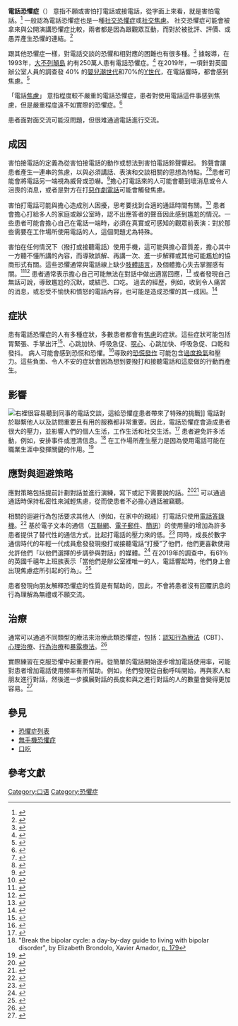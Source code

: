 '''電話恐懼症'''（{{Lang-en|'''Telephone phobia'''}}） 意指不願或害怕打電話或接電話，從字面上來看，就是害怕電話。<ref name="marshall">{{Cite book|title=Telephone Phobia|first=John R.|last=Marshall|year=1995|publisher=BasicBooks|location=New York|isbn=0-465-07896-6|url=https://archive.org/details/socialphobiafrom00mars|page=[https://archive.org/details/socialphobiafrom00mars/page/30 30]|quote=telephone phobia.}}</ref> 一般認為電話恐懼症也是一種[[社交恐懼症|社交恐懼症]]或[[社交焦慮|社交焦慮]]。 社交恐懼症可能會被拿來與公開演講恐懼症比較，兩者都是因為跟觀眾互動，而對於被批評、評價、或愚弄產生恐懼的連結。<ref name="doctor">{{Cite book|last=Doctor|first=Ronald M.|title=The Encyclopedia of Phobias, Fears, and Anxieties|year=2000|publisher=Facts On File|location=New York|isbn=0-8160-3989-5|page=[https://archive.org/details/encyclopediaofph00doct/page/493 493]|url=https://archive.org/details/encyclopediaofph00doct/page/493}}</ref>

跟其他恐懼症一樣，對電話交談的恐懼和相對應的困難也有很多種。<ref name="marshall">{{Cite book|title=Telephone Phobia|first=John R.|last=Marshall|year=1995|publisher=BasicBooks|location=New York|isbn=0-465-07896-6|url=https://archive.org/details/socialphobiafrom00mars|page=[https://archive.org/details/socialphobiafrom00mars/page/30 30]|quote=telephone phobia.}}</ref> 據報導，在1993年，[[大不列顛島|大不列顛島]] 約有250萬人患有電話恐懼症。<ref>{{Cite book|title=The Newspapers Handbook|first=Richard|last=Keeble|edition=3rd|location=London|publisher=Routledge|year=2001|isbn=0-415-24083-2|page=64|url=https://books.google.com/books?id=EMANAAAAQAAJ&pg=PA64&dq=%22telephone+phobia%22&lr=#v=onepage&q=%22telephone%20phobia%22&f=false}}</ref> 在2019年，一項針對英國辦公室人員的調查發 40% 的[[嬰兒潮世代|嬰兒潮世代]]和70%的[[Y世代|Y世代]]，在電話響時，都會感到焦慮。<ref name="PPCE">{{Cite web|title=Phone anxiety affects over half of UK office workers|url=https://ffb.co.uk/blog/630-phone-anxiety-affects-over-half-of-uk-office-workers|accessdate=2019-05-03|publisher=Face for Business|language=en-GB}}</ref>

「電話[[恐惧|焦慮]]」 意指程度較不嚴重的電話恐懼症，患者對使用電話這件事感到焦慮，但是嚴重程度遠不如實際的恐懼症。<ref>{{Cite web|title=Telephone apprehension: a study of individual differences in attitudes to, and usage of the telephone.|url=http://shura.shu.ac.uk/id/eprint/3120|accessdate=3 April 2013|author=Fielding|first=Richard G.}}</ref>

患者面對面交流可能沒問題，但很难通過電話進行交流。

== 成因 ==
害怕接電話的定義為從害怕接電話的動作或想法到害怕電話鈴聲響起。 鈴聲會讓患者產生一連串的焦慮，以與必須講話、表演和交談相關的思想為特點。<ref name="doctor">{{Cite book|last=Doctor|first=Ronald M.|title=The Encyclopedia of Phobias, Fears, and Anxieties|year=2000|publisher=Facts On File|location=New York|isbn=0-8160-3989-5|page=[https://archive.org/details/encyclopediaofph00doct/page/493 493]|url=https://archive.org/details/encyclopediaofph00doct/page/493}}</ref><ref name="scott">{{Cite book|first=Susie|last=Scott|title=Shyness and Society: the illusion of competence|url=https://archive.org/details/shynesssocietyil00scot|publisher=Palgrave Macmillan|location=Basingstoke|year=2007|isbn=9781403996039|pages=[https://archive.org/details/shynesssocietyil00scot/page/n115 105]–9}}</ref>患者可能會將電話另一端視為威脅或恐嚇。<ref name="Rowlands">{{Cite news|author=Rowlands|first=Barbara|title=Health: Don't call me, please, and I won't call you: To most of us, the ringing of the phone is at least a potential pleasure. But to some it is a source of anguish.|url=https://www.independent.co.uk/life-style/health-and-families/health-news/health-dont-call-me-please-and-i-wont-call-you-to-most-of-us-the-ringing-of-the-phone-is-at-least-a-potential-pleasure-but-to-some-it-is-a-source-of-anguish-barbara-rowlands-reports-1463066.html|accessdate=3 April 2013|work=The Independent|date=24 August 1993}}</ref>擔心打電話來的人可能會聽到壞消息或令人沮喪的消息，或者是對方在打[[Prank_caller|惡作劇電話]]可能會觸發焦慮。

害怕打電話可能與擔心造成別人困擾，思考要找到合適的通話時間有關。<ref name="scott">{{Cite book|first=Susie|last=Scott|title=Shyness and Society: the illusion of competence|url=https://archive.org/details/shynesssocietyil00scot|publisher=Palgrave Macmillan|location=Basingstoke|year=2007|isbn=9781403996039|pages=[https://archive.org/details/shynesssocietyil00scot/page/n115 105]–9}}</ref> 患者會擔心打給多人的家庭或辦公室時，認不出應答者的聲音因此感到尷尬的情況。一些患者可能會擔心自己在電話一端時，必須在真實或可感知的觀眾前表演：對於那些需要在工作場所使用電話的人，這個問題尤為特殊。

害怕在任何情況下（撥打或接聽電話）使用手機，這可能與擔心音質差，擔心其中一方聽不懂所講的內容，而導致誤解、再講一次、進一步解釋或其他可能尷尬的協商形式有關。這些恐懼通常與電話線上缺少[[肢体语言|肢體語言]]，及個體擔心失去掌握感有關。<ref name="scott">{{Cite book|first=Susie|last=Scott|title=Shyness and Society: the illusion of competence|url=https://archive.org/details/shynesssocietyil00scot|publisher=Palgrave Macmillan|location=Basingstoke|year=2007|isbn=9781403996039|pages=[https://archive.org/details/shynesssocietyil00scot/page/n115 105]–9}}</ref><ref name="Rowlands">{{Cite news|author=Rowlands|first=Barbara|title=Health: Don't call me, please, and I won't call you: To most of us, the ringing of the phone is at least a potential pleasure. But to some it is a source of anguish.|url=https://www.independent.co.uk/life-style/health-and-families/health-news/health-dont-call-me-please-and-i-wont-call-you-to-most-of-us-the-ringing-of-the-phone-is-at-least-a-potential-pleasure-but-to-some-it-is-a-source-of-anguish-barbara-rowlands-reports-1463066.html|accessdate=3 April 2013|work=The Independent|date=24 August 1993}}</ref> 患者通常表示擔心自己可能無法在對話中做出適當回應，<ref name="marshall">{{Cite book|title=Telephone Phobia|first=John R.|last=Marshall|year=1995|publisher=BasicBooks|location=New York|isbn=0-465-07896-6|url=https://archive.org/details/socialphobiafrom00mars|page=[https://archive.org/details/socialphobiafrom00mars/page/30 30]|quote=telephone phobia.}}</ref> 或者發現自己無話可說，導致尷尬的沉默，或結巴、口吃。 過去的經歷，例如，收到令人痛苦的消息，或忍受不愉快和憤怒的電話內容，也可能是造成恐懼的其一成因。<ref name="doctor">{{Cite book|last=Doctor|first=Ronald M.|title=The Encyclopedia of Phobias, Fears, and Anxieties|year=2000|publisher=Facts On File|location=New York|isbn=0-8160-3989-5|page=[https://archive.org/details/encyclopediaofph00doct/page/493 493]|url=https://archive.org/details/encyclopediaofph00doct/page/493}}</ref>

== 症狀 ==
患有電話恐懼症的人有多種症狀，多數患者都會有[[焦慮|焦慮]]的症狀。這些症狀可能包括胃緊張、手掌出汗<ref name="doctor">{{Cite book|last=Doctor|first=Ronald M.|title=The Encyclopedia of Phobias, Fears, and Anxieties|year=2000|publisher=Facts On File|location=New York|isbn=0-8160-3989-5|page=[https://archive.org/details/encyclopediaofph00doct/page/493 493]|url=https://archive.org/details/encyclopediaofph00doct/page/493}}</ref>、心跳加快、呼吸急促、[[噁心|噁心]]、心跳加快、呼吸急促、口乾和發抖。 病人可能會感到恐慌和恐懼。<ref name="Telephonophobia">{{Cite web|title=Telephonophobia|url=http://www.rightdiagnosis.com/t/telephonophobia/intro.htm|accessdate=3 April 2013|work=Right Diagnosis}}</ref>導致的[[恐慌發作|恐慌發作]] 
可能包含[[过度换气|過度換氣]]和壓力。這些負面、令人不安的症狀會因為想到要撥打和接聽電話和這麼做的行動而產生。

== 影響 ==
[[File:Good_Smile_Company_offices_ladies.jpg|右]]裡很容易聽到同事的電話交談，這給恐懼症患者帶來了特殊的挑戰]]
電話對於聯繫他人以及訪問重要且有用的服務都非常重要。因此，電話恐懼症會造成患者很大的壓力，並影響人們的個人生活，工作生活和社交生活。<ref name="doctor">{{Cite book|last=Doctor|first=Ronald M.|title=The Encyclopedia of Phobias, Fears, and Anxieties|year=2000|publisher=Facts On File|location=New York|isbn=0-8160-3989-5|page=[https://archive.org/details/encyclopediaofph00doct/page/493 493]|url=https://archive.org/details/encyclopediaofph00doct/page/493}}</ref>  患者避免許多活動，例如，安排事件或澄清信息。<ref name="bipo">"Break the bipolar cycle: a day-by-day guide to living with bipolar disorder", by Elizabeth Brondolo, Xavier Amador, [https://books.google.com/books?id=gs-_eHJYmIcC&pg=RA1-PA179&dq=%22telephone+phobia%22#v=onepage&q=%22telephone%20phobia%22&f=false p. 179]</ref> 在工作場所產生壓力是因為使用電話可能在職業生涯中發揮關鍵的作用。<ref name="Rowlands">{{Cite news|author=Rowlands|first=Barbara|title=Health: Don't call me, please, and I won't call you: To most of us, the ringing of the phone is at least a potential pleasure. But to some it is a source of anguish.|url=https://www.independent.co.uk/life-style/health-and-families/health-news/health-dont-call-me-please-and-i-wont-call-you-to-most-of-us-the-ringing-of-the-phone-is-at-least-a-potential-pleasure-but-to-some-it-is-a-source-of-anguish-barbara-rowlands-reports-1463066.html|accessdate=3 April 2013|work=The Independent|date=24 August 1993}}</ref>

== 應對與迴避策略 ==
應對策略包括提前計劃對話並進行演練，寫下或記下需要說的話。<ref name="doctor">{{Cite book|last=Doctor|first=Ronald M.|title=The Encyclopedia of Phobias, Fears, and Anxieties|year=2000|publisher=Facts On File|location=New York|isbn=0-8160-3989-5|page=[https://archive.org/details/encyclopediaofph00doct/page/493 493]|url=https://archive.org/details/encyclopediaofph00doct/page/493}}</ref><ref name="scott">{{Cite book|first=Susie|last=Scott|title=Shyness and Society: the illusion of competence|url=https://archive.org/details/shynesssocietyil00scot|publisher=Palgrave Macmillan|location=Basingstoke|year=2007|isbn=9781403996039|pages=[https://archive.org/details/shynesssocietyil00scot/page/n115 105]–9}}</ref> 可以通過通話時保持私密性來減輕焦慮，從而使患者不必擔心通話被竊聽。

相關的迴避行為包括要求其他人（例如，在家中的親戚）打電話只使用[[電話答錄機|電話答錄機]]。<ref name="marshall">{{Cite book|title=Telephone Phobia|first=John R.|last=Marshall|year=1995|publisher=BasicBooks|location=New York|isbn=0-465-07896-6|url=https://archive.org/details/socialphobiafrom00mars|page=[https://archive.org/details/socialphobiafrom00mars/page/30 30]|quote=telephone phobia.}}</ref> 基於電子文本的通信（[[互联网|互聯網]]、[[电子邮件|電子郵件]]、[[文字訊息|簡訊]]）的使用量的增加為許多患者提供了替代性的通信方式，比起打電話的壓力來的低。<ref name="scott">{{Cite book|first=Susie|last=Scott|title=Shyness and Society: the illusion of competence|url=https://archive.org/details/shynesssocietyil00scot|publisher=Palgrave Macmillan|location=Basingstoke|year=2007|isbn=9781403996039|pages=[https://archive.org/details/shynesssocietyil00scot/page/n115 105]–9}}</ref> 同時，成長於數字通信時代的年輕一代成員愈發發現撥打或接聽電話“打擾”了他們，他們更喜歡使用允許他們「以他們選擇的步調參與對話」的媒體。<ref>{{Cite news|first=Daisy|author=Buchanan|title=Wondering why that millennial won't take your phone call? Here's why|work=[[The_Guardian|The Guardian]]|date=26 August 2016|url=https://www.theguardian.com/commentisfree/2016/aug/26/whatsapp-phone-calls-smartphone-messaging-millennials|accessdate=2019-05-03}}</ref> 在2019年的調查中，有61％的英國千禧年上班族表示「當他們是辦公室裡唯一的人，電話響起時，他們身上會出現焦慮症所引起的行為」。<ref name="PPCE">{{Cite web|title=Phone anxiety affects over half of UK office workers|url=https://ffb.co.uk/blog/630-phone-anxiety-affects-over-half-of-uk-office-workers|accessdate=2019-05-03|publisher=Face for Business|language=en-GB}}</ref>

患者發現向朋友解釋恐懼症的性質是有幫助的，因此，不會將患者沒有回覆訊息的行為理解為無禮或不願交流。

== 治療 ==
通常可以通過不同類型的療法來治療此類恐懼症，包括：[[认知行为疗法|認知行為療法]]（CBT）、[[心理治療|心理治療]]、[[行為治療|行為治療]]和[[暴露療法|暴露療法]]。<ref name="Telephonophobia">{{Cite web|title=Telephonophobia|url=http://www.rightdiagnosis.com/t/telephonophobia/intro.htm|accessdate=3 April 2013|work=Right Diagnosis}}</ref>

實際練習在克服恐懼中起重要作用。從簡單的電話開始逐步增加電話使用率，可能對患者增加電話使用頻率有所幫助。例如，他們發現從自動呼叫開始，再與家人和朋友進行對話，然後進一步擴展對話的長度和與之進行對話的人的數量會變得更加容易。<ref name="Rowlands">{{Cite news|author=Rowlands|first=Barbara|title=Health: Don't call me, please, and I won't call you: To most of us, the ringing of the phone is at least a potential pleasure. But to some it is a source of anguish.|url=https://www.independent.co.uk/life-style/health-and-families/health-news/health-dont-call-me-please-and-i-wont-call-you-to-most-of-us-the-ringing-of-the-phone-is-at-least-a-potential-pleasure-but-to-some-it-is-a-source-of-anguish-barbara-rowlands-reports-1463066.html|accessdate=3 April 2013|work=The Independent|date=24 August 1993}}</ref>

== 參見 ==

* [[恐懼症列表|恐懼症列表]]
* [[無手機恐懼症|無手機恐懼症]]
* [[口吃|口吃]]

== 參考文獻 ==
<references group="" responsive="1"></references>
[[Category:口语|Category:口语]]
[[Category:恐懼症|Category:恐懼症]]
